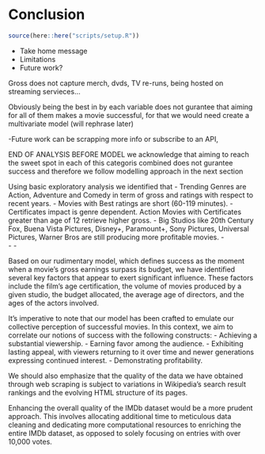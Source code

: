 # Conclusion

```r
source(here::here("scripts/setup.R"))
```

* Take home message
* Limitations
* Future work?

Gross does not capture merch, dvds, TV re-runs, being hosted on streaming servieces...

Obviously being the best in by each variable does not gurantee that aiming for all of them makes a movie successful, for that we would need create a multivariate model (will rephrase later)



-Future work can be scrapping more info or subscribe to an API,  


END OF ANALYSIS BEFORE MODEL
we acknowledge that aiming to reach the sweet spot in each of this categoris combined does not gurantee success and therefore we follow modelling approach in the next section

Using basic exploratory analysis we identified that
- Trending Genres are Action, Adventure and Comedy in term of gross and ratings with respect to recent years.
- Movies with Best ratings are short (60-119 minutes).
- Certificates impact is genre dependent. Action Movies with Certificates greater than age of 12 retrieve higher gross.
- Big Studios like 20th Century Fox, Buena Vista Pictures, Disney+, Paramount+, Sony Pictures, Universal Pictures, Warner Bros are still producing more profitable movies. 
-  
-
-

Based on our rudimentary model, which defines success as the moment when a movie's gross earnings surpass its budget, we have identified several key factors that appear to exert significant influence. These factors include the film's age certification, the volume of movies produced by a given studio, the budget allocated, the average age of directors, and the ages of the actors involved.

It's imperative to note that our model has been crafted to emulate our collective perception of successful movies. In this context, we aim to correlate our notions of success with the following constructs:
- Achieving a substantial viewership.
- Earning favor among the audience.
- Exhibiting lasting appeal, with viewers returning to it over time and newer generations expressing continued interest.
- Demonstrating profitability.

We should also emphasize that the quality of the data we have obtained through web scraping is subject to variations in Wikipedia's search result rankings and the evolving HTML structure of its pages.

Enhancing the overall quality of the IMDb dataset would be a more prudent approach. This involves allocating additional time to meticulous data cleaning and dedicating more computational resources to enriching the entire IMDb dataset, as opposed to solely focusing on entries with over 10,000 votes.



